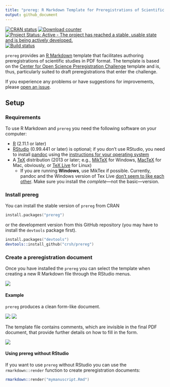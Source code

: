 ```yaml
---
title: "prereg: R Markdown Template for Preregistrations of Scientific Studies"
output: github_document
---
```


[![CRAN status](http://www.r-pkg.org/badges/version/prereg)](https://cran.r-project.org/web/packages/prereg/index.html)
[![Download counter](http://cranlogs.r-pkg.org/badges/prereg)](https://cran.r-project.org/web/packages/prereg/index.html)
[![Project Status: Active - The project has reached a stable, usable state and is being actively developed.](http://www.repostatus.org/badges/latest/active.svg)](http://www.repostatus.org/#active)
[![Build status](https://travis-ci.org/crsh/prereg.svg?branch=master)](https://travis-ci.org/crsh/prereg)

`prereg` provides an [R Markdown](http://rmarkdown.rstudio.com/) template that facilitates authoring preregistrations of scientific studies in PDF format. The template is based on the [Center for Open Science Preregistration Challenge](https://cos.io/prereg/) template and is, thus, particularly suited to draft preregistrations that enter the challenge.

If you experience any problems or have suggestions for improvements, please [open an issue](https://github.com/crsh/prereg/issues).

## Setup
### Requirements
To use R Markdown and `prereg` you need the following software on your computer:

- [R](http://www.r-project.org/) (2.11.1 or later)
- [RStudio](http://www.rstudio.com/) (0.99.441 or later) is optional; if you don't use RStudio, you need to install [pandoc](http://johnmacfarlane.net/pandoc/) using the [instructions for your operating system](https://github.com/rstudio/rmarkdown/blob/master/PANDOC.md)
- A [TeX](http://de.wikipedia.org/wiki/TeX) distribution (2013 or later; e.g., [MikTeX](http://miktex.org/) for Windows, [MacTeX](https://tug.org/mactex/) for Mac, obviously, or [TeX Live](http://www.tug.org/texlive/) for Linux)
  - If you are running **Windows**, use MikTex if possible. Currently, pandoc and the Windows version of Tex Live [don't seem to like each other](https://github.com/rstudio/rmarkdown/issues/6). Make sure you install the *complete*---not the basic---version.

### Install prereg
You can install the stable version of `prereg` from CRAN

```S
install.packages("prereg")
```

or the development version from this GitHub repository (you may have to install the `devtools` package first).

```S
install.packages("devtools")
devtools::install_github("crsh/prereg")
```

### Create a preregistration document
Once you have installed the `prereg` you can select the template when creating a new R Markdown file through the RStudio menus.

![](https://www.dropbox.com/s/y39lywyloypuncb/template_selection.png?dl=1)


#### Example
`prereg` produces a clean form-like document.

![](https://www.dropbox.com/s/fq6giram61bxe2m/prereg_page1.png?dl=1) ![](https://www.dropbox.com/s/cm64wpnl8la72q0/prereg_page2.png?dl=1)

The template file contains comments, which are invisible in the final PDF document, that provide further details on how to fill in the form.

![](https://www.dropbox.com/s/ylaf6zhxri46w42/prereg_rmd.png?dl=1)


#### Using prereg without RStudio
If you want to use `prereg` without RStudio you can use the `rmarkdown::render` function to create preregistration documents:

```S
rmarkdown::render("mymanuscript.Rmd")
```
